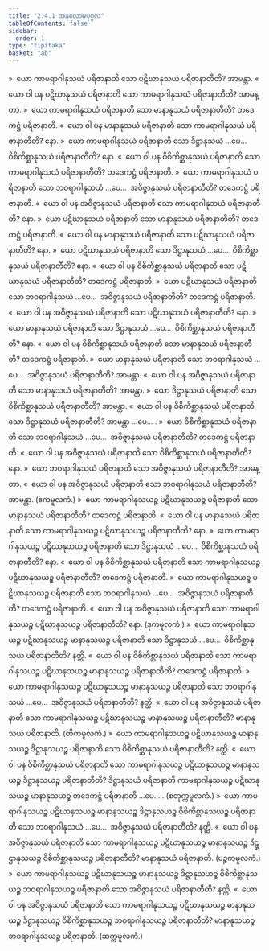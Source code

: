 ```yaml
---
title: "2.4.1 အနုလောမပုဂ္ဂလ"
tableOfContents: false
sidebar:
  order: 1
type: "tipitaka"
basket: "ab"
---
```



<DynamicBreadcrumb />

<Division number="198">

<Paragraph number="1359">
»  ယော ကာမရာဂါနုသယံ ပရိဇာနာတိ သော ပဋိဃာနုသယံ ပရိဇာနာတီတိ? အာမန္တာ.
</Paragraph>

<Paragraph number="1360">
«  ယော ဝါ ပန ပဋိဃာနုသယံ ပရိဇာနာတိ သော ကာမရာဂါနုသယံ ပရိဇာနာတီတိ? အာမန္တာ.
</Paragraph>

<Paragraph number="1361">
»  ယော ကာမရာဂါနုသယံ ပရိဇာနာတိ သော မာနာနုသယံ ပရိဇာနာတီတိ?
</Paragraph>

<Paragraph number="1362">
တဒေကဋ္ဌံ ပရိဇာနာတိ.
</Paragraph>

<Paragraph number="1363">
«  ယော ဝါ ပန မာနာနုသယံ ပရိဇာနာတိ သော ကာမရာဂါနုသယံ ပရိဇာနာတီတိ? နော.
</Paragraph>

<Paragraph number="1364">
»  ယော ကာမရာဂါနုသယံ ပရိဇာနာတိ သော ဒိဋ္ဌာနုသယံ …ပေ…  ဝိစိကိစ္ဆာနုသယံ ပရိဇာနာတီတိ? နော.
</Paragraph>

<Paragraph number="1365">
«  ယော ဝါ ပန ဝိစိကိစ္ဆာနုသယံ ပရိဇာနာတိ သော ကာမရာဂါနုသယံ ပရိဇာနာတီတိ?
</Paragraph>

<Paragraph number="1366">
တဒေကဋ္ဌံ ပရိဇာနာတိ.
</Paragraph>

<Paragraph number="1367">
»  ယော ကာမရာဂါနုသယံ ပရိဇာနာတိ သော ဘဝရာဂါနုသယံ …ပေ…  အဝိဇ္ဇာနုသယံ ပရိဇာနာတီတိ?
</Paragraph>

<Paragraph number="1368">
တဒေကဋ္ဌံ ပရိဇာနာတိ.
</Paragraph>

<Paragraph number="1369">
«  ယော ဝါ ပန အဝိဇ္ဇာနုသယံ ပရိဇာနာတိ သော ကာမရာဂါနုသယံ ပရိဇာနာတီတိ? နော.
</Paragraph>

</Division>
<Division number="199">

<Paragraph number="1370">
»  ယော ပဋိဃာနုသယံ ပရိဇာနာတိ သော မာနာနုသယံ ပရိဇာနာတီတိ?
</Paragraph>

<Paragraph number="1371">
တဒေကဋ္ဌံ ပရိဇာနာတိ.
</Paragraph>

<Paragraph number="1372">
«  ယော ဝါ ပန မာနာနုသယံ ပရိဇာနာတိ သော ပဋိဃာနုသယံ ပရိဇာနာတီတိ? နော.
</Paragraph>

<Paragraph number="1373">
»  ယော ပဋိဃာနုသယံ ပရိဇာနာတိ သော ဒိဋ္ဌာနုသယံ …ပေ…  ဝိစိကိစ္ဆာနုသယံ ပရိဇာနာတီတိ? နော.
</Paragraph>

<Paragraph number="1374">
«  ယော ဝါ ပန ဝိစိကိစ္ဆာနုသယံ ပရိဇာနာတိ သော ပဋိဃာနုသယံ ပရိဇာနာတီတိ?
</Paragraph>

<Paragraph number="1375">
တဒေကဋ္ဌံ ပရိဇာနာတိ.
</Paragraph>

<Paragraph number="1376">
»  ယော ပဋိဃာနုသယံ ပရိဇာနာတိ သော ဘဝရာဂါနုသယံ …ပေ…  အဝိဇ္ဇာနုသယံ ပရိဇာနာတီတိ?
</Paragraph>

<Paragraph number="1377">
တဒေကဋ္ဌံ ပရိဇာနာတိ.
</Paragraph>

<Paragraph number="1378">
«  ယော ဝါ ပန အဝိဇ္ဇာနုသယံ ပရိဇာနာတိ သော ပဋိဃာနုသယံ ပရိဇာနာတီတိ? နော.
</Paragraph>

</Division>
<Division number="200">

<Paragraph number="1379">
»  ယော မာနာနုသယံ ပရိဇာနာတိ သော ဒိဋ္ဌာနုသယံ …ပေ…  ဝိစိကိစ္ဆာနုသယံ ပရိဇာနာတီတိ? နော.
</Paragraph>

<Paragraph number="1380">
«  ယော ဝါ ပန ဝိစိကိစ္ဆာနုသယံ ပရိဇာနာတိ သော မာနာနုသယံ ပရိဇာနာတီတိ?
</Paragraph>

<Paragraph number="1381">
တဒေကဋ္ဌံ ပရိဇာနာတိ.
</Paragraph>

<Paragraph number="1382">
»  ယော မာနာနုသယံ ပရိဇာနာတိ သော ဘဝရာဂါနုသယံ …ပေ…  အဝိဇ္ဇာနုသယံ ပရိဇာနာတီတိ? အာမန္တာ.
</Paragraph>

<Paragraph number="1383">
«  ယော ဝါ ပန အဝိဇ္ဇာနုသယံ ပရိဇာနာတိ သော မာနာနုသယံ ပရိဇာနာတီတိ? အာမန္တာ.
</Paragraph>

</Division>
<Division number="201">

<Paragraph number="1384">
»  ယော ဒိဋ္ဌာနုသယံ ပရိဇာနာတိ သော ဝိစိကိစ္ဆာနုသယံ ပရိဇာနာတီတိ? အာမန္တာ.
</Paragraph>

<Paragraph number="1385">
«  ယော ဝါ ပန ဝိစိကိစ္ဆာနုသယံ ပရိဇာနာတိ သော ဒိဋ္ဌာနုသယံ ပရိဇာနာတီတိ? အာမန္တာ …ပေ… .
</Paragraph>

</Division>
<Division number="202">

<Paragraph number="1386">
»  ယော ဝိစိကိစ္ဆာနုသယံ ပရိဇာနာတိ သော ဘဝရာဂါနုသယံ …ပေ…  အဝိဇ္ဇာနုသယံ ပရိဇာနာတီတိ?
</Paragraph>

<Paragraph number="1387">
တဒေကဋ္ဌံ ပရိဇာနာတိ.
</Paragraph>

<Paragraph number="1388">
«  ယော ဝါ ပန အဝိဇ္ဇာနုသယံ ပရိဇာနာတိ သော ဝိစိကိစ္ဆာနုသယံ ပရိဇာနာတီတိ? နော.
</Paragraph>

</Division>
<Division number="203">

<Paragraph number="1389">
»  ယော ဘဝရာဂါနုသယံ ပရိဇာနာတိ သော အဝိဇ္ဇာနုသယံ ပရိဇာနာတီတိ? အာမန္တာ.
</Paragraph>

<Paragraph number="1390">
«  ယော ဝါ ပန အဝိဇ္ဇာနုသယံ ပရိဇာနာတိ သော ဘဝရာဂါနုသယံ ပရိဇာနာတီတိ? အာမန္တာ. (ဧကမူလကံ.)
</Paragraph>

</Division>
<Division number="204">

<Paragraph number="1391">
»  ယော ကာမရာဂါနုသယဉ္စ ပဋိဃာနုသယဉ္စ ပရိဇာနာတိ သော မာနာနုသယံ ပရိဇာနာတီတိ?
</Paragraph>

<Paragraph number="1392">
တဒေကဋ္ဌံ ပရိဇာနာတိ.
</Paragraph>

<Paragraph number="1393">
«  ယော ဝါ ပန မာနာနုသယံ ပရိဇာနာတိ သော ကာမရာဂါနုသယဉ္စ ပဋိဃာနုသယဉ္စ ပရိဇာနာတီတိ? နော.
</Paragraph>

<Paragraph number="1394">
»  ယော ကာမရာဂါနုသယဉ္စ ပဋိဃာနုသယဉ္စ ပရိဇာနာတိ သော ဒိဋ္ဌာနုသယံ …ပေ…  ဝိစိကိစ္ဆာနုသယံ ပရိဇာနာတီတိ? နော.
</Paragraph>

<Paragraph number="1395">
«  ယော ဝါ ပန ဝိစိကိစ္ဆာနုသယံ ပရိဇာနာတိ သော ကာမရာဂါနုသယဉ္စ ပဋိဃာနုသယဉ္စ ပရိဇာနာတီတိ?
</Paragraph>

<Paragraph number="1396">
တဒေကဋ္ဌံ ပရိဇာနာတိ.
</Paragraph>

<Paragraph number="1397">
»  ယော ကာမရာဂါနုသယဉ္စ ပဋိဃာနုသယဉ္စ ပရိဇာနာတိ သော ဘဝရာဂါနုသယံ …ပေ…  အဝိဇ္ဇာနုသယံ ပရိဇာနာတီတိ?
</Paragraph>

<Paragraph number="1398">
တဒေကဋ္ဌံ ပရိဇာနာတိ.
</Paragraph>

<Paragraph number="1399">
«  ယော ဝါ ပန အဝိဇ္ဇာနုသယံ ပရိဇာနာတိ သော ကာမရာဂါနုသယဉ္စ ပဋိဃာနုသယဉ္စ ပရိဇာနာတီတိ? နော. (ဒုကမူလကံ.)
</Paragraph>

</Division>
<Division number="205">

<Paragraph number="1400">
»  ယော ကာမရာဂါနုသယဉ္စ ပဋိဃာနုသယဉ္စ မာနာနုသယဉ္စ ပရိဇာနာတိ သော ဒိဋ္ဌာနုသယံ …ပေ…  ဝိစိကိစ္ဆာနုသယံ ပရိဇာနာတီတိ? နတ္ထိ.
</Paragraph>

<Paragraph number="1401">
«  ယော ဝါ ပန ဝိစိကိစ္ဆာနုသယံ ပရိဇာနာတိ သော ကာမရာဂါနုသယဉ္စ ပဋိဃာနုသယဉ္စ မာနာနုသယဉ္စ ပရိဇာနာတီတိ?
</Paragraph>

<Paragraph number="1402">
တဒေကဋ္ဌံ ပရိဇာနာတိ.
</Paragraph>

<Paragraph number="1403">
»  ယော ကာမရာဂါနုသယဉ္စ ပဋိဃာနုသယဉ္စ မာနာနုသယဉ္စ ပရိဇာနာတိ သော ဘဝရာဂါနုသယံ …ပေ…  အဝိဇ္ဇာနုသယံ ပရိဇာနာတီတိ? နတ္ထိ.
</Paragraph>

<Paragraph number="1404">
«  ယော ဝါ ပန အဝိဇ္ဇာနုသယံ ပရိဇာနာတိ သော ကာမရာဂါနုသယဉ္စ ပဋိဃာနုသယဉ္စ မာနာနုသယဉ္စ ပရိဇာနာတီတိ?
</Paragraph>

<Paragraph number="1405">
မာနာနုသယံ ပရိဇာနာတိ. (တိကမူလကံ.)
</Paragraph>

</Division>
<Division number="206">

<Paragraph number="1406">
»  ယော ကာမရာဂါနုသယဉ္စ ပဋိဃာနုသယဉ္စ မာနာနုသယဉ္စ ဒိဋ္ဌာနုသယဉ္စ ပရိဇာနာတိ သော ဝိစိကိစ္ဆာနုသယံ ပရိဇာနာတီတိ? နတ္ထိ.
</Paragraph>

<Paragraph number="1407">
«  ယော ဝါ ပန ဝိစိကိစ္ဆာနုသယံ ပရိဇာနာတိ သော ကာမရာဂါနုသယဉ္စ ပဋိဃာနုသယဉ္စ မာနာနုသယဉ္စ ဒိဋ္ဌာနုသယဉ္စ ပရိဇာနာတီတိ?
</Paragraph>

<Paragraph number="1408">
ဒိဋ္ဌာနုသယံ ပရိဇာနာတိ ကာမရာဂါနုသယဉ္စ ပဋိဃာနုသယဉ္စ မာနာနုသယဉ္စ တဒေကဋ္ဌံ ပရိဇာနာတိ …ပေ… . (စတုက္ကမူလကံ.)
</Paragraph>

</Division>
<Division number="207">

<Paragraph number="1409">
»  ယော ကာမရာဂါနုသယဉ္စ ပဋိဃာနုသယဉ္စ မာနာနုသယဉ္စ ဒိဋ္ဌာနုသယဉ္စ ဝိစိကိစ္ဆာနုသယဉ္စ ပရိဇာနာတိ သော ဘဝရာဂါနုသယံ …ပေ…  အဝိဇ္ဇာနုသယံ ပရိဇာနာတီတိ? နတ္ထိ.
</Paragraph>

<Paragraph number="1410">
«  ယော ဝါ ပန အဝိဇ္ဇာနုသယံ ပရိဇာနာတိ သော ကာမရာဂါနုသယဉ္စ ပဋိဃာနုသယဉ္စ မာနာနုသယဉ္စ ဒိဋ္ဌာနုသယဉ္စ ဝိစိကိစ္ဆာနုသယဉ္စ ပရိဇာနာတီတိ?
</Paragraph>

<Paragraph number="1411">
မာနာနုသယံ ပရိဇာနာတိ. (ပဉ္စကမူလကံ.)
</Paragraph>

</Division>
<Division number="208">

<Paragraph number="1412">
»  ယော ကာမရာဂါနုသယဉ္စ ပဋိဃာနုသယဉ္စ မာနာနုသယဉ္စ ဒိဋ္ဌာနုသယဉ္စ ဝိစိကိစ္ဆာနုသယဉ္စ ဘဝရာဂါနုသယဉ္စ ပရိဇာနာတိ သော အဝိဇ္ဇာနုသယံ ပရိဇာနာတီတိ? နတ္ထိ.
</Paragraph>

<Paragraph number="1413">
«  ယော ဝါ ပန အဝိဇ္ဇာနုသယံ ပရိဇာနာတိ သော ကာမရာဂါနုသယဉ္စ ပဋိဃာနုသယဉ္စ မာနာနုသယဉ္စ ဒိဋ္ဌာနုသယဉ္စ ဝိစိကိစ္ဆာနုသယဉ္စ ဘဝရာဂါနုသယဉ္စ ပရိဇာနာတီတိ?
</Paragraph>

<Paragraph number="1414">
မာနာနုသယဉ္စ ဘဝရာဂါနုသယဉ္စ ပရိဇာနာတိ. (ဆက္ကမူလကံ.)
</Paragraph>
</Division>